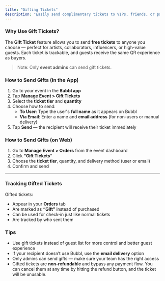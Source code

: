 ```yaml
---
title: "Gifting Tickets"
description: "Easily send complimentary tickets to VIPs, friends, or partners — directly from the app or the web dashboard."
---
```


### Why Use Gift Tickets?

The **Gift Ticket** feature allows you to send **free tickets** to anyone you choose — perfect for artists, collaborators, influencers, or high-value guests. Each ticket is trackable, and guests receive the same QR experience as buyers.

> Note: Only **event admins** can send gift tickets.

### How to Send Gifts (in the App)

1. Go to your event in the **Bubbl app**
2. Tap **Manage Event \> Gift Tickets**
3. Select the **ticket tier** and **quantity**
4. Choose how to send:
   - **To User**: Type the user's **full name** as it appears on Bubbl
   - **Via Email**: Enter a name and **email address** (for non-users or manual delivery)
5. Tap **Send** — the recipient will receive their ticket immediately

### How to Send Gifts (on Web)

1. Go to **Manage Event \> Orders** from the event dashboard
2. Click **“Gift Tickets”**
3. Choose the **ticket tier**, quantity, and delivery method (user or email)
4. Confirm and send

---

### Tracking Gifted Tickets

Gifted tickets:

- Appear in your **Orders** tab
- Are marked as **“Gift”** instead of purchased
- Can be used for check-in just like normal tickets
- Are tracked by who sent them

### Tips

- Use gift tickets instead of guest list for more control and better guest experience
- If your recipient doesn’t use Bubbl, use the **email delivery** option
- Only admins can send gifts — make sure your team has the right access
- Gifted tickets are **non-refundable** and bypass any payment flow. You can cancel them at any time by hitting the refund button, and the ticket will be unusable.